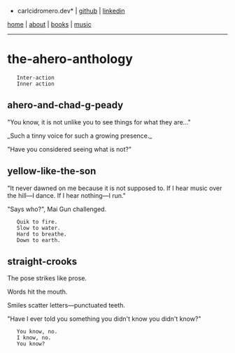 *carlcidromero.dev* | [[https://github.com/dot-ccrdev|github]] | [[https://linkedin.com/in/carlcidromero|linkedin]]

[[/index|home]] | [[/about/about|about]] | [[/books/books|books]] | [[/music/music|music]]
----

=the-ahero-anthology=

    Inter-action
    Inner action

==ahero-and-chad-g-peady==

"You know, it is not unlike you to see things for what they are..."

_Such a tinny voice for such a growing presence._

"Have you considered seeing what is not?"

==yellow-like-the-son==

"It never dawned on me because it is not supposed to.
If I hear music over the hill—I dance.
If I hear nothing—I run."

"Says who?", Mai Gun challenged.

    Quik to fire.
    Slow to water.
    Hard to breathe.
    Down to earth.

==straight-crooks==

The pose strikes like prose.

Words hit the mouth.

Smiles scatter letters—punctuated teeth.

"Have I ever told you something you didn't know you didn't know?"

    You know, no.
    I know, no.
    You know?


